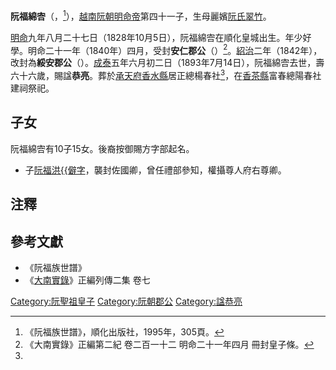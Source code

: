 '''阮福綿㝓'''（{{vie|v='''Nguyễn Phúc Miên Kháp'''|hn=阮福綿㝓}}，{{bd|1828年|10月5日|1893年|7月14日|catIdx=R阮}}<ref name=shipu>《阮福族世譜》，順化出版社，1995年，305頁。</ref>），[[越南|越南]][[阮朝|阮朝]][[明命帝|明命帝]]第四十一子，生母麗嬪[[阮氏翠竹|阮氏翠竹]]。

[[明命|明命]]九年八月二十七日（1828年10月5日），阮福綿㝓在順化皇城出生。年少好學。明命二十一年（1840年）四月，受封'''安仁郡公'''（{{vie|v=An Nhân Quận Công|hn=安仁郡公}}）<ref>《大南實錄》正編第二紀 卷二百一十二 明命二十一年四月 冊封皇子條。</ref>。[[紹治|紹治]]二年（1842年），改封為'''綏安郡公'''（{{vie|v=Tuy An Quận Công|hn=綏安郡公}}）。[[成泰|成泰]]五年六月初二日（1893年7月14日），阮福綿㝓去世，壽六十六歲，賜諡'''恭亮'''。葬於[[承天府_(越南)|承天府]][[香水縣|香水縣]]居正總楊春社<ref name=shipu/>，在[[香茶縣|香茶縣]]富春總陽春社建祠祭祀。

==子女==
阮福綿㝓有10子15女。後裔按御賜方字部起名。
*子[[阮福洪𣄍|阮福洪{{僻字]]，襲封佐國卿，曾任禮部參知，權攝尊人府右尊卿。

==注釋==
{{reflist}}

==參考文獻==
*《阮福族世譜》
*《[[大南實錄|大南實錄]]》正編列傳二集 卷七
{{阮聖祖子女}}
[[Category:阮聖祖皇子|Category:阮聖祖皇子]]
[[Category:阮朝郡公|Category:阮朝郡公]]
[[Category:諡恭亮|Category:諡恭亮]]